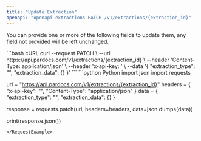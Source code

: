 ```yaml
---
title: "Update Extraction"
openapi: "openapi-extractions PATCH /v1/extractions/{extraction_id}"
---
```


You can provide one or more of the following fields to update them, any field not provided will be left unchanged.

<RequestExample>
```bash cURL
curl --request PATCH \
  --url https://api.pardocs.com/v1/extractions/{extraction_id} \
  --header 'Content-Type: application/json' \
  --header 'x-api-key: <api-key>' \
  --data '{
  "extraction_type": "<string>",
  "extraction_data": {}
}'
```
```python Python
import json
import requests

url = "https://api.pardocs.com/v1/extractions/{extraction_id}"
headers = {
    "x-api-key": "<api-key>",
    "Content-Type": "application/json"
}
data = {
    "extraction_type": "<string>",
    "extraction_data": {}
}

response = requests.patch(url, headers=headers, data=json.dumps(data))

print(response.json())
```
</RequestExample>
